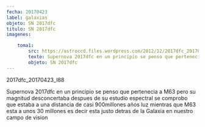 ```yaml
---
fecha: 20170423
label: galaxias
objeto: SN 2017dfc
titulo: SN 2017dfc
imagenes:

	toma1:
		src: https://astroccd.files.wordpress.com/2012/12/2017dfc_20170423_i88.jpg
		texto: Supernova 2017dfc en un principio se penso que pertenecia a M63 pero su magnitud desconcertaba despues de su estudio espectral se comprobo que estaba a una distancia de casi 900millones años luz mientras que M63 esta a unos 30 millones es decir esta justo detras de la Galaxia en nuestro campo de vision
		objeto: SN 2017dfc
---
```


<Imagen src="https://astroccd.files.wordpress.com/2012/12/2017dfc_20170423_i88.jpg" />

2017dfc_20170423_I88

Supernova 2017dfc en un principio se penso que pertenecia a M63 pero su magnitud desconcertaba despues de su estudio espectral se comprobo que estaba a una distancia de casi 900millones años luz mientras que M63 esta a unos 30 millones es decir esta justo detras de la Galaxia en nuestro campo de vision